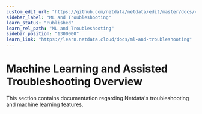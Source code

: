 ```yaml
---
custom_edit_url: "https://github.com/netdata/netdata/edit/master/docs/category-overview-pages/machine-learning-and-assisted-troubleshooting.md"
sidebar_label: "ML and Troubleshooting"
learn_status: "Published"
learn_rel_path: "ML and Troubleshooting"
sidebar_position: "1300000"
learn_link: "https://learn.netdata.cloud/docs/ml-and-troubleshooting"
---
```


# Machine Learning and Assisted Troubleshooting Overview

This section contains documentation regarding Netdata's troubleshooting and machine learning features.
